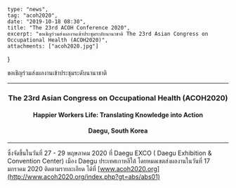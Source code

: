 	type: "news",
	tag: "acoh2020",
	date: "2019-10-18 08:30",
	title: "The 23rd ACOH Conference 2020",
	excerpt: "ขอเชิญร่วมส่งผลงานเข้าประชุมระดับนานาชาติ The 23rd Asian Congress on Occupational Health (ACOH2020)",
	attachments: ["acoh2020.jpg"]
}

ขอเชิญร่วมส่งผลงานเข้าประชุมระดับนานาชาติ

---

<center><h3>The 23rd Asian Congress on Occupational Health (ACOH2020)</h3></center>
<center><h4>Happier Workers Life: Translating Knowledge into Action</h4></center>
<center><h4>Daegu, South Korea</h4></center>

---

ซึ่งจัดขึ้นในวันที่ 27 - 29 พฤษภาคม 2020 ที่ Daegu EXCO ( Daegu Exhibition & Convention Center) เมือง Daegu ประเทศเกาหลีใต้ โดยหมดเขตส่งผลงานในวันที่ 17 มกราคม 2020 
ติดตามรายละเอียด ได้ที่ [www.acoh2020.org](http://www.acoh2020.org/index.php?gt=abs/abs01)